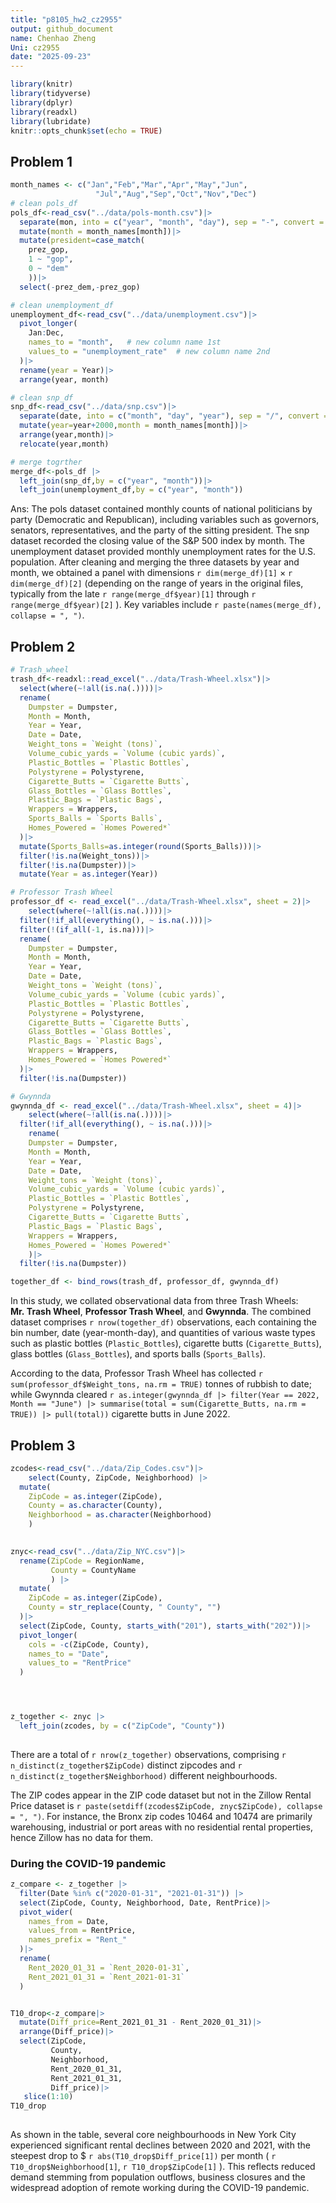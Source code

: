 ```yaml
---
title: "p8105_hw2_cz2955"
output: github_document
name: Chenhao Zheng
Uni: cz2955
date: "2025-09-23"
---
```


```r
library(knitr)
library(tidyverse)
library(dplyr)
library(readxl)
library(lubridate)
knitr::opts_chunk$set(echo = TRUE)
```

## Problem 1

```r
month_names <- c("Jan","Feb","Mar","Apr","May","Jun",
                   "Jul","Aug","Sep","Oct","Nov","Dec")
# clean pols_df
pols_df<-read_csv("../data/pols-month.csv")|>
  separate(mon, into = c("year", "month", "day"), sep = "-", convert = TRUE)|> # convert: transfer"05"to"5"
  mutate(month = month_names[month])|>
  mutate(president=case_match(
    prez_gop,
    1 ~ "gop",
    0 ~ "dem"
    ))|>
  select(-prez_dem,-prez_gop)

# clean unemployment_df
unemployment_df<-read_csv("../data/unemployment.csv")|>
  pivot_longer(
    Jan:Dec,
    names_to = "month",   # new column name 1st
    values_to = "unemployment_rate"  # new column name 2nd
  )|>
  rename(year = Year)|>
  arrange(year, month)

# clean snp_df
snp_df<-read_csv("../data/snp.csv")|>
  separate(date, into = c("month", "day", "year"), sep = "/", convert = TRUE) |>
  mutate(year=year+2000,month = month_names[month])|>
  arrange(year,month)|>
  relocate(year,month)

# merge togrther
merge_df<-pols_df |>
  left_join(snp_df,by = c("year", "month"))|>
  left_join(unemployment_df,by = c("year", "month"))

```

Ans: The pols dataset contained monthly counts of national politicians by party (Democratic and Republican), including variables such as governors, senators, representatives, and the party of the sitting president. The snp dataset recorded the closing value of the S&P 500 index by month. The unemployment dataset provided monthly unemployment rates for the U.S. population. After cleaning and merging the three datasets by year and month, we obtained a panel with dimensions `r dim(merge_df)[1]` × `r dim(merge_df)[2]` (depending on the range of years in the original files, typically from the late `r range(merge_df$year)[1]` through `r range(merge_df$year)[2]` ). Key variables include `r paste(names(merge_df), collapse = ", ")`.

## Problem 2

```r
# Trash_wheel
trash_df<-readxl::read_excel("../data/Trash-Wheel.xlsx")|>
  select(where(~!all(is.na(.))))|>
  rename(
    Dumpster = Dumpster,
    Month = Month,
    Year = Year,
    Date = Date,
    Weight_tons = `Weight (tons)`,
    Volume_cubic_yards = `Volume (cubic yards)`,
    Plastic_Bottles = `Plastic Bottles`,
    Polystyrene = Polystyrene,
    Cigarette_Butts = `Cigarette Butts`,
    Glass_Bottles = `Glass Bottles`,
    Plastic_Bags = `Plastic Bags`,
    Wrappers = Wrappers,
    Sports_Balls = `Sports Balls`,
    Homes_Powered = `Homes Powered*`
  )|>
  mutate(Sports_Balls=as.integer(round(Sports_Balls)))|>
  filter(!is.na(Weight_tons))|>
  filter(!is.na(Dumpster))|> 
  mutate(Year = as.integer(Year))

# Professor Trash Wheel
professor_df <- read_excel("../data/Trash-Wheel.xlsx", sheet = 2)|>
    select(where(~!all(is.na(.))))|>
  filter(!if_all(everything(), ~ is.na(.)))|>
  filter(!(if_all(-1, is.na)))|>
  rename(
    Dumpster = Dumpster,
    Month = Month,
    Year = Year,
    Date = Date,
    Weight_tons = `Weight (tons)`,
    Volume_cubic_yards = `Volume (cubic yards)`,
    Plastic_Bottles = `Plastic Bottles`,
    Polystyrene = Polystyrene,
    Cigarette_Butts = `Cigarette Butts`,
    Glass_Bottles = `Glass Bottles`,
    Plastic_Bags = `Plastic Bags`,
    Wrappers = Wrappers,
    Homes_Powered = `Homes Powered*`
  )|>
  filter(!is.na(Dumpster))

# Gwynnda
gwynnda_df <- read_excel("../data/Trash-Wheel.xlsx", sheet = 4)|>
    select(where(~!all(is.na(.))))|>
  filter(!if_all(everything(), ~ is.na(.)))|>
    rename(
    Dumpster = Dumpster,
    Month = Month,
    Year = Year,
    Date = Date,
    Weight_tons = `Weight (tons)`,
    Volume_cubic_yards = `Volume (cubic yards)`,
    Plastic_Bottles = `Plastic Bottles`,
    Polystyrene = Polystyrene,
    Cigarette_Butts = `Cigarette Butts`,
    Plastic_Bags = `Plastic Bags`,
    Wrappers = Wrappers,
    Homes_Powered = `Homes Powered*`
    )|>
  filter(!is.na(Dumpster))

together_df <- bind_rows(trash_df, professor_df, gwynnda_df)
```

In this study, we collated observational data from three Trash Wheels: **Mr. Trash Wheel**, **Professor Trash Wheel**, and **Gwynnda**. The combined dataset comprises `r nrow(together_df)` observations, each containing the bin number, date (year-month-day), and quantities of various waste types such as plastic bottles (`Plastic_Bottles`), cigarette butts (`Cigarette_Butts`), glass bottles (`Glass_Bottles`), and sports balls (`Sports_Balls`).

According to the data, Professor Trash Wheel has collected `r sum(professor_df$Weight_tons, na.rm = TRUE)` tonnes of rubbish to date; while Gwynnda cleared `r as.integer(gwynnda_df |> filter(Year == 2022, Month == "June") |> summarise(total = sum(Cigarette_Butts, na.rm = TRUE)) |> pull(total))` cigarette butts in June 2022.

## Problem 3

```r
zcodes<-read_csv("../data/Zip_Codes.csv")|>
    select(County, ZipCode, Neighborhood) |>
  mutate(
    ZipCode = as.integer(ZipCode),
    County = as.character(County),
    Neighborhood = as.character(Neighborhood)
    )
  

znyc<-read_csv("../data/Zip_NYC.csv")|>
  rename(ZipCode = RegionName,
         County = CountyName
         ) |>
  mutate(
    ZipCode = as.integer(ZipCode),
    County = str_replace(County, " County", "")
  )|>
  select(ZipCode, County, starts_with("201"), starts_with("202"))|>
  pivot_longer(
    cols = -c(ZipCode, County),
    names_to = "Date",
    values_to = "RentPrice"
  )




z_together <- znyc |>
  left_join(zcodes, by = c("ZipCode", "County"))
  
```

There are a total of `r nrow(z_together)` observations, comprising `r n_distinct(z_together$ZipCode)` distinct zipcodes and `r n_distinct(z_together$Neighborhood)` different neighbourhoods.

The ZIP codes appear in the ZIP code dataset but not in the Zillow Rental Price dataset is `r paste(setdiff(zcodes$ZipCode, znyc$ZipCode), collapse = ", ")`. For instance, the Bronx zip codes 10464 and 10474 are primarily warehousing, industrial or port areas with no residential rental properties, hence Zillow has no data for them.

### During the COVID-19 pandemic

```r
z_compare <- z_together |>
  filter(Date %in% c("2020-01-31", "2021-01-31")) |>
  select(ZipCode, County, Neighborhood, Date, RentPrice)|>
  pivot_wider(
    names_from = Date,
    values_from = RentPrice,
    names_prefix = "Rent_"
  )|>
  rename(
    Rent_2020_01_31 = `Rent_2020-01-31`,
    Rent_2021_01_31 = `Rent_2021-01-31`
  )


T10_drop<-z_compare|>
  mutate(Diff_price=Rent_2021_01_31 - Rent_2020_01_31)|>
  arrange(Diff_price)|>
  select(ZipCode, 
         County, 
         Neighborhood, 
         Rent_2020_01_31, 
         Rent_2021_01_31, 
         Diff_price)|>
   slice(1:10)
T10_drop
  
```

As shown in the table, several core neighbourhoods in New York City experienced significant rental declines between 2020 and 2021, with the steepest drop to \$ `r abs(T10_drop$Diff_price[1])` per month ( `r T10_drop$Neighborhood[1]`, `r T10_drop$ZipCode[1]` ). This reflects reduced demand stemming from population outflows, business closures and the widespread adoption of remote working during the COVID-19 pandemic.
